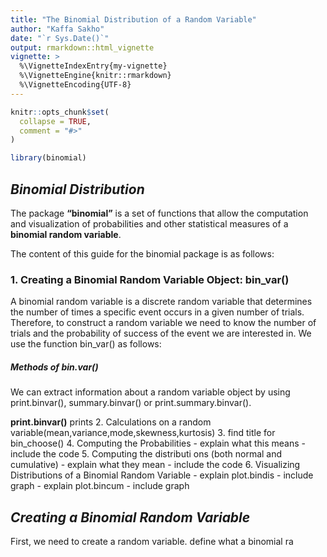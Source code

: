 ```yaml
---
title: "The Binomial Distribution of a Random Variable"
author: "Kaffa Sakho"
date: "`r Sys.Date()`"
output: rmarkdown::html_vignette
vignette: >
  %\VignetteIndexEntry{my-vignette}
  %\VignetteEngine{knitr::rmarkdown}
  %\VignetteEncoding{UTF-8}
---
```


```r
knitr::opts_chunk$set(
  collapse = TRUE,
  comment = "#>"
)
```

```r
library(binomial)
```

## *Binomial Distribution* 

The package **"binomial"** is a set of functions that allow the computation and visualization of probabilities and other statistical measures of a **binomial random variable**.

The content of this guide for the binomial package is as follows: 

### 1. Creating a Binomial Random Variable Object: bin_var()

A binomial random variable is a discrete random variable that determines the number of times a specific event occurs in a given number of trials. Therefore, to construct a random variable we need to know the number of trials and the probability of success of the event we are interested in. We use the function bin_var() as follows: 

##### Methods of bin.var()

We can extract information about a random variable object by using print.binvar(), summary.binvar() or print.summary.binvar().

 **print.binvar()** prints 
2. Calculations on a random variable(mean,variance,mode,skewness,kurtosis)
3. find title for bin_choose()
4. Computing the Probabilities 
- explain what this means
- include the code 
5. Computing the distributi ons (both normal and cumulative)
- explain what they mean
- include the code
6. Visualizing Distributions of a Binomial Random Variable
- explain plot.bindis
- include graph
- explain plot.bincum
- include graph

## *Creating a Binomial Random Variable*

First, we need to create a random variable. define what a binomial ra
